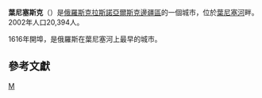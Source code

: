 {{Infobox Russian inhabited locality
|name=葉尼塞斯克
|en_name=Yeniseysk
|ru_name=Енисейск
|image_skyline=Transfiguration Cathedral (Eniseysk).jpg
|image_caption=
|coordinates={{Coord|58|28|N|92|08|E|region:RU|display=it}}
|pushpin_label_position=top
|image_coa = Coat of Arms of Eniseisk.svg
|coa_caption=
|image_flag = Flag of Eniseysk.svg
|flag_caption=
|anthem=
|anthem_ref=
|holiday=
|holiday_ref=
|federal_subject=[[克拉斯諾亞爾斯克邊疆區|克拉斯諾亞爾斯克邊疆區]]
|federal_subject_ref=

|adm_city_jur=
|adm_city_jur_ref=
|adm_ctr_of=
|adm_ctr_of_ref=
|inhabloc_cat=城市
|inhabloc_cat_ref=
|inhabloc_type=
|inhabloc_type_ref=

|urban_okrug_jur=
|urban_okrug_jur_ref=
|mun_admctr_of=
|mun_admctr_of_ref=
|leader_title=市長
|leader_title_ref=
|leader_name=
|leader_name_ref=
|representative_body=
|representative_body_ref=
|area_of_what=城市
|area_as_of=
|area_km2=66.4
|area_km2_ref=
|pop_2010census=18156
|pop_2010census_rank=
|pop_2010census_ref=
|pop_latest=
|pop_latest_date=
|pop_latest_ref=
|pop_density=
|pop_density_as_of=
|pop_density_ref=
|established_date=1619年
|established_title=
|established_date_ref=
|current_cat_date=
|current_cat_date_ref=

|postal_codes=663180
|postal_codes_ref=<ref name="PostalCodes">http://www.ruspostindex.ru/24/1.html</ref>
|dialing_codes=39195
|dialing_codes_ref=<ref name="DialCode">http://www.ruspostindex.ru/24/index.html</ref>
|website=http://www.eniseysk.com
|website_ref=
|commosccat=Yeniseisk
|date=
}}

'''葉尼塞斯克'''（{{lang|ru|Енисе́йск}}）是[[俄羅斯|俄羅斯]][[克拉斯諾亞爾斯克邊疆區|克拉斯諾亞爾斯克邊疆區]]的一個城市，位於[[葉尼塞河|葉尼塞河]]畔。2002年人口20,394人。

1616年開埠，是俄羅斯在葉尼塞河上最早的城市。

==參考文獻==
{{reflist}}

{{克拉斯諾亞爾斯克邊疆區城市}}

[[Category:克拉斯諾亞爾斯克邊疆區城市|М]]